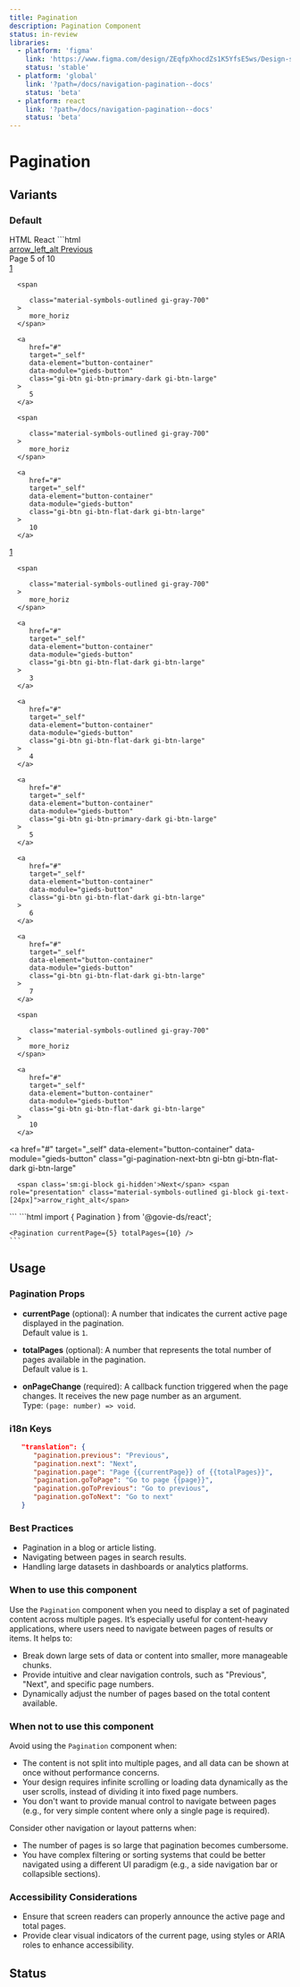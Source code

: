 ```yaml
---
title: Pagination
description: Pagination Component
status: in-review
libraries:
  - platform: 'figma'
    link: 'https://www.figma.com/design/ZEqfpXhocdZs1K5YfsE5ws/Design-system?node-id=2245-2236'
    status: 'stable'
  - platform: 'global'
    link: '?path=/docs/navigation-pagination--docs'
    status: 'beta'
  - platform: react
    link: '?path=/docs/navigation-pagination--docs'
    status: 'beta'
---
```


# Pagination

## Variants

### Default

<ComponentContainer fullWidth>
  <Pagination currentPage={5} totalPages={10} />
</ComponentContainer>

<Tabs id="tab1">
  <TabList>
    <TabItem value="tab11" checked>HTML</TabItem>
    <TabItem value="tab12">React</TabItem>    
  </TabList>
  <TabPanel value="tab11">
  ```html
  <div
   class="gi-pagination"
   data-current-page="5"
   data-total-pages="10"
   data-module="gieds-pagination"
   >
   <a
      href="#"
      target="_self"
      data-element="button-container"
      data-module="gieds-button"
      class="gi-pagination-prev-btn gi-btn gi-btn-flat-dark gi-btn-large"
   >
      <span role="presentation" class="material-symbols-outlined gi-block gi-text-[24px]">arrow_left_alt</span> <span class='sm:gi-block gi-hidden'>Previous</span>
   </a>
   <div class="xs:gi-hidden gi-block gi-text-md">
   <span class="gi-font-bold">Page 5</span> of 10
   </div>

   <div
      class="sm:gi-flex xs:gi-flex gi-items-center gi-justify-between gi-gap-2 md:gi-hidden gi-hidden"
   >
      <a
         href="#"
         target="_self"
         data-element="button-container"
         data-module="gieds-button"
         class="gi-btn gi-btn-flat-dark gi-btn-large"
      >
         1
      </a>

      <span

         class="material-symbols-outlined gi-gray-700"
      >
         more_horiz
      </span>

      <a
         href="#"
         target="_self"
         data-element="button-container"
         data-module="gieds-button"
         class="gi-btn gi-btn-primary-dark gi-btn-large"
      >
         5
      </a>

      <span

         class="material-symbols-outlined gi-gray-700"
      >
         more_horiz
      </span>

      <a
         href="#"
         target="_self"
         data-element="button-container"
         data-module="gieds-button"
         class="gi-btn gi-btn-flat-dark gi-btn-large"
      >
         10
      </a>

   </div>

   <div class="md:gi-flex gi-items-center gi-justify-between gi-gap-2 gi-hidden">
      <a
         href="#"
         target="_self"
         data-element="button-container"
         data-module="gieds-button"
         class="gi-btn gi-btn-flat-dark gi-btn-large"
      >
         1
      </a>

      <span

         class="material-symbols-outlined gi-gray-700"
      >
         more_horiz
      </span>

      <a
         href="#"
         target="_self"
         data-element="button-container"
         data-module="gieds-button"
         class="gi-btn gi-btn-flat-dark gi-btn-large"
      >
         3
      </a>

      <a
         href="#"
         target="_self"
         data-element="button-container"
         data-module="gieds-button"
         class="gi-btn gi-btn-flat-dark gi-btn-large"
      >
         4
      </a>

      <a
         href="#"
         target="_self"
         data-element="button-container"
         data-module="gieds-button"
         class="gi-btn gi-btn-primary-dark gi-btn-large"
      >
         5
      </a>

      <a
         href="#"
         target="_self"
         data-element="button-container"
         data-module="gieds-button"
         class="gi-btn gi-btn-flat-dark gi-btn-large"
      >
         6
      </a>

      <a
         href="#"
         target="_self"
         data-element="button-container"
         data-module="gieds-button"
         class="gi-btn gi-btn-flat-dark gi-btn-large"
      >
         7
      </a>

      <span

         class="material-symbols-outlined gi-gray-700"
      >
         more_horiz
      </span>

      <a
         href="#"
         target="_self"
         data-element="button-container"
         data-module="gieds-button"
         class="gi-btn gi-btn-flat-dark gi-btn-large"
      >
         10
      </a>

   </div>

   <a
      href="#"
      target="_self"
      data-element="button-container"
      data-module="gieds-button"
      class="gi-pagination-next-btn gi-btn gi-btn-flat-dark gi-btn-large"
   >
      <span class='sm:gi-block gi-hidden'>Next</span> <span role="presentation" class="material-symbols-outlined gi-block gi-text-[24px]">arrow_right_alt</span>
   </a>
   </div>
  ```
  </TabPanel>
  <TabPanel value="tab12">
    ```html
    import { Pagination } from '@govie-ds/react';
    
    <Pagination currentPage={5} totalPages={10} />
    ```
  </TabPanel>
</Tabs>

## Usage

### Pagination Props

- **currentPage** (optional): A number that indicates the current active page displayed in the pagination.  
  Default value is `1`.

- **totalPages** (optional): A number that represents the total number of pages available in the pagination.  
  Default value is `1`.

- **onPageChange** (required): A callback function triggered when the page changes. It receives the new page number as an argument.  
  Type: `(page: number) => void`.

### i18n Keys

```json
   "translation": {
      "pagination.previous": "Previous",
      "pagination.next": "Next",
      "pagination.page": "Page {{currentPage}} of {{totalPages}}",
      "pagination.goToPage": "Go to page {{page}}",
      "pagination.goToPrevious": "Go to previous",
      "pagination.goToNext": "Go to next"
   }
```

### Best Practices

- Pagination in a blog or article listing.
- Navigating between pages in search results.
- Handling large datasets in dashboards or analytics platforms.

### When to use this component

Use the `Pagination` component when you need to display a set of paginated content across multiple pages. It’s especially useful for content-heavy applications, where users need to navigate between pages of results or items. It helps to:

- Break down large sets of data or content into smaller, more manageable chunks.
- Provide intuitive and clear navigation controls, such as "Previous", "Next", and specific page numbers.
- Dynamically adjust the number of pages based on the total content available.

### When not to use this component

Avoid using the `Pagination` component when:

- The content is not split into multiple pages, and all data can be shown at once without performance concerns.
- Your design requires infinite scrolling or loading data dynamically as the user scrolls, instead of dividing it into fixed page numbers.
- You don't want to provide manual control to navigate between pages (e.g., for very simple content where only a single page is required).

Consider other navigation or layout patterns when:

- The number of pages is so large that pagination becomes cumbersome.
- You have complex filtering or sorting systems that could be better navigated using a different UI paradigm (e.g., a side navigation bar or collapsible sections).

### Accessibility Considerations

- Ensure that screen readers can properly announce the active page and total pages.
- Provide clear visual indicators of the current page, using styles or ARIA roles to enhance accessibility.

## Status

<ComponentStatusBlock componentId="pagination" />
